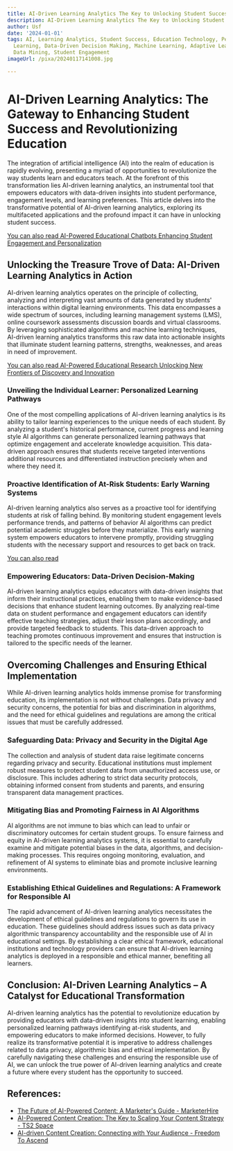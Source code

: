 ```yaml
---
title: AI-Driven Learning Analytics The Key to Unlocking Student Success
description: AI-Driven Learning Analytics The Key to Unlocking Student Success
author: Usf
date: '2024-01-01'
tags: AI, Learning Analytics, Student Success, Education Technology, Personalized
  Learning, Data-Driven Decision Making, Machine Learning, Adaptive Learning, Educational
  Data Mining, Student Engagement
imageUrl: /pixa/20240117141008.jpg

---
```

# AI-Driven Learning Analytics: The Gateway to Enhancing Student Success and Revolutionizing Education

The  integration of artificial intelligence (AI)  into  the realm of education is rapidly evolving, presenting a myriad of opportunities to revolutionize the way students learn and educators teach. At the forefront of this  transformation lies AI-driven learning analytics, an instrumental tool that empowers educators with data-driven insights into student performance, engagement levels,  and learning preferences. This article delves into the transformative potential of AI-driven  learning analytics, exploring its multifaceted applications and the  profound impact it can have in  unlocking student success.

[You can also read AI-Powered Educational Chatbots Enhancing Student Engagement and Personalization](AI-Powered%20Educational%20Chatbots%20Enhancing%20Student%20Engagement%20and%20Personalization)


## Unlocking the Treasure Trove  of Data:  AI-Driven Learning Analytics in Action

AI-driven learning analytics  operates on the principle of collecting, analyzing and interpreting vast  amounts of  data generated by students' interactions within digital learning environments. This  data encompasses a wide spectrum of sources, including learning management  systems (LMS), online coursework  assessments discussion boards and virtual classrooms. By leveraging sophisticated algorithms  and machine learning techniques, AI-driven learning analytics transforms this raw data into actionable insights that illuminate student learning patterns, strengths, weaknesses, and areas in need of improvement.

[You can also read AI-Powered Educational Research Unlocking New Frontiers of  Discovery and Innovation](AI-Powered%20Educational%20Research%20Unlocking%20New%20Frontiers%20of%20Discovery%20and%20Innovation)


### Unveiling the Individual Learner: Personalized Learning Pathways

One of the most compelling applications  of AI-driven learning analytics is its  ability to tailor learning experiences to the unique needs of each student. By analyzing a student's historical performance, current progress and learning style AI algorithms can generate personalized learning pathways that optimize engagement  and accelerate knowledge acquisition. This data-driven approach ensures that students receive targeted interventions additional resources and differentiated instruction precisely when and where they need it.

### Proactive  Identification of At-Risk  Students: Early Warning Systems

AI-driven learning analytics also serves as  a proactive tool for identifying students at risk of falling behind. By monitoring student engagement levels performance trends, and patterns of behavior AI algorithms can predict  potential academic struggles before they materialize. This  early warning system  empowers educators to intervene promptly, providing struggling students  with the  necessary support  and resources to get back on track.

[You can also read ]()


### Empowering Educators: Data-Driven  Decision-Making

AI-driven learning analytics equips educators with data-driven insights that inform their instructional practices, enabling them to make evidence-based decisions that  enhance student learning outcomes. By analyzing real-time data on student performance and engagement educators can identify effective  teaching strategies, adjust their lesson plans accordingly, and provide targeted feedback to students. This data-driven approach to teaching promotes continuous improvement and ensures that instruction is tailored to the specific needs  of the learner.

## Overcoming Challenges and Ensuring Ethical Implementation

While AI-driven learning analytics  holds immense promise for transforming education, its implementation is not without challenges. Data privacy and security concerns, the potential for bias and discrimination in  algorithms, and the need for ethical guidelines and regulations are among the critical issues  that must be carefully  addressed.

### Safeguarding Data: Privacy and Security in the Digital  Age

The collection  and analysis  of student data raise legitimate concerns regarding privacy and security. Educational institutions must implement robust measures to protect student data  from  unauthorized  access use, or disclosure. This includes  adhering to strict data  security protocols, obtaining  informed consent  from students and parents, and ensuring transparent data management practices.

###  Mitigating  Bias  and Promoting Fairness in AI Algorithms

AI algorithms are not immune  to bias which can lead to unfair or discriminatory outcomes for certain student  groups. To  ensure fairness and equity in  AI-driven learning analytics systems, it is essential  to carefully  examine and mitigate potential  biases in the data, algorithms, and decision-making processes. This requires ongoing monitoring, evaluation, and refinement of  AI systems to eliminate bias  and promote inclusive learning environments.

###  Establishing Ethical Guidelines and Regulations: A Framework for Responsible AI

The rapid advancement of AI-driven learning analytics necessitates  the development of ethical guidelines and regulations to govern its use in education. These guidelines should address issues such  as data privacy algorithmic transparency accountability and the responsible use of AI in educational settings.  By  establishing a clear ethical framework, educational institutions and technology providers can ensure that AI-driven learning analytics is deployed  in a responsible  and ethical manner, benefiting all learners.

## Conclusion: AI-Driven Learning Analytics – A Catalyst for Educational Transformation

AI-driven learning  analytics has the potential to revolutionize education by providing educators  with data-driven insights into student  learning, enabling personalized learning pathways identifying at-risk  students, and empowering educators to make  informed decisions. However, to  fully realize its transformative potential it is  imperative to address  challenges related to data privacy, algorithmic bias and ethical implementation. By  carefully navigating these challenges and ensuring the responsible use of  AI, we can unlock the true power of AI-driven learning analytics and create a future where every student has the opportunity  to succeed.

## References:
- [The Future of AI-Powered Content: A Marketer's Guide - MarketerHire](https://marketerhire.com/blog/automate-marketing-content-with-ai)
- [AI-Powered Content Creation: The Key to Scaling Your Content Strategy - TS2 Space](https://ts2.space/en/ai-powered-content-creation-the-key-to-scaling-your-content-strategy/)
- [AI-driven Content Creation: Connecting with Your Audience - Freedom To Ascend](https://www.freedomtoascend.com/marketing/marketing-trends/ai-machine-learning/ai-driven-content-creation/)
